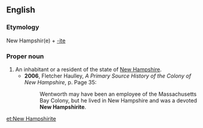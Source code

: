 ==English==

===Etymology===
New Hampshir(e) + [[-ite]]

===Proper noun===
{{en-noun|sg=[[New]] [[Hampshirite]]|New Hampshirites}}

# An inhabitant or a resident of the state of [[New Hampshire]].
#*'''2006''', Fletcher Haulley, ''A Primary Source History of the Colony of New Hampshire'', p. Page 35:
#*:Wentworth may have been an employee of the Massachusetts Bay Colony, but he lived in New Hampshire and was a devoted '''New Hampshirite'''.

[[et:New Hampshirite]]